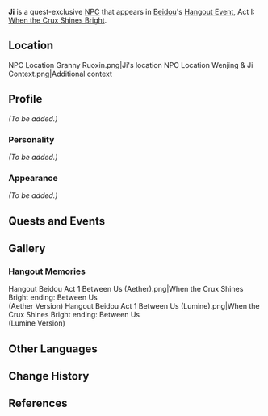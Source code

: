 {{Meta
<!-- REMOVE THIS TEMPLATE AFTER ADDING MISSING INFO -->
|missing_NPC_profile  = yes
}}
{{Character Infobox
|type             = Quest NPC
|image            = NPC Ji.png
|realname         = 
|region           = Liyue
|affiliation      = 
|title            = 
|voiceEN          = [https://www.alanmgabay.com Alan Gabay]<ref>Twitter: [https://twitter.com/TheTAlantGabay/status/1469373778232758274 EN VA Self Announcement]</ref>
|voiceCN          = 
|voiceJP          = 
}}
'''Ji''' is a quest-exclusive [[NPC]] that appears in [[Beidou]]'s [[Hangout Event]], Act I: [[When the Crux Shines Bright]].

==Location==
<gallery hideaddbutton="true" captionalign="center">
NPC Location Granny Ruoxin.png|Ji's location
NPC Location Wenjing & Ji Context.png|Additional context
</gallery>

==Profile==
<!-- detailed story/lore information goes here -->
''(To be added.)''

===Personality===
''(To be added.)''

===Appearance===
''(To be added.)''

==Quests and Events==
{{Quest Appearances}}

==Gallery==
===Hangout Memories===
<gallery hideaddbutton="true" captionalign="center">
Hangout Beidou Act 1 Between Us (Aether).png|When the Crux Shines Bright ending: Between Us<br />(Aether Version)
Hangout Beidou Act 1 Between Us (Lumine).png|When the Crux Shines Bright ending: Between Us<br />(Lumine Version)
</gallery>

==Other Languages==
{{Other Languages|default_hidden = 1
|en      = Ji
|zhs     = 阿吉
|zhs_rm  = Ā Jí
|zht     = 阿吉
|zht_rm  = Ā Jí
|ja      = 吉
|ja_rm   = Kitsu{{Assumed}}
|ko      = 길래
|ko_rm   = Gillae
|es      = Ji
|fr      = Ji
|ru      = Цзи
|th      = Ji
|vi      = Ji
|de      = Ji
|id      = Ji
|pt      = Ji
}}

==Change History==
{{Change History|2.3}}

==References==
{{Reflist}}